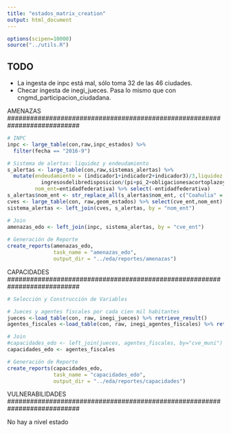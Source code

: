 ```yaml
---
title: "estados_matrix_creation"
output: html_document
---
```


```r
options(scipen=10000)
source("../utils.R")
```
## TODO 
* La ingesta de inpc está mal, sólo toma 32 de las 46 ciudades. 
* Checar ingesta de inegi_jueces. Pasa lo mismo que con cngmd_participacion_ciudadana.

###########################################################################
AMENAZAS
###########################################################################

```r
# INPC
inpc <- large_table(con,raw,inpc_estados) %>% 
  filter(fecha == "2016-9")

# Sistema de alertas: liquidez y endeudamiento
s_alertas <- large_table(con,raw,sistemas_alertas) %>% 
  mutate(endeudamiento = (indicador1+indicador2+indicador3)/3,liquidez = 
           ingresosdelibredisposicion/(pi+pi_2+obligacionesacortoplazoyproveedoresycontratistas),
         nom_ent=entidadfederativa) %>% select(-entidadfederativa)
s_alertas$nom_ent <- str_replace_all(s_alertas$nom_ent, c("Coahulia" = "Coahuila de Zaragoza","Ciudad de México" = "Distrito Federal","Coahuila" = "Coahuila de Zaragoza","Veracruz" = "Veracruz de Ignacio de la Llave","Michoacán" = "Michoacán de Ocampo"))
cves <- large_table(con, raw,geom_estados) %>% select(cve_ent,nom_ent)
sistema_alertas <- left_join(cves, s_alertas, by = "nom_ent")

# Join
amenazas_edo <- left_join(inpc, sistema_alertas, by = "cve_ent")
  
# Generación de Reporte
create_reports(amenazas_edo, 
               task_name = "amenazas_edo", 
               output_dir = "../eda/reportes/amenazas")
```

###########################################################################
CAPACIDADES
###########################################################################

```r
# Selección y Construcción de Variables

# Jueces y agentes fiscales por cada cien mil habitantes
jueces <-load_table(con, raw, inegi_jueces) %>% retrieve_result()
agentes_fiscales <-load_table(con, raw, inegi_agentes_fiscales) %>% retrieve_result()

# Join
#capacidades_edo <- left_join(jueces, agentes_fiscales, by="cve_muni")
capacidades_edo <- agentes_fiscales

# Generación de Reporte
create_reports(capacidades_edo, 
               task_name = "capacidades_edo", 
               output_dir = "../eda/reportes/capacidades")
```

###########################################################################
VULNERABILIDADES
###########################################################################

No hay a nivel estado